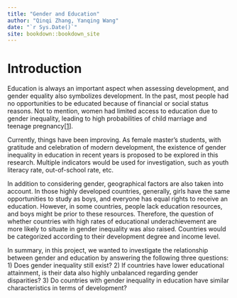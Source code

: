 ```yaml
--- 
title: "Gender and Education"
author: "Qinqi Zhang, Yanqing Wang"
date: "`r Sys.Date()`"
site: bookdown::bookdown_site
---
```


# Introduction

Education is always an important aspect when assessing development, and gender equality also symbolizes development. In the past, most people had no opportunities to be educated because of financial or social status reasons. Not to mention, women had limited access to education due to gender inequality, leading to high probabilities of child marriage and teenage pregnancy[[1](https://www.worldvision.ca/stories/education/why-is-education-important#Why-is-education-important)]. 

Currently, things have been improving. As female master's students, with gratitude and celebration of modern development, the existence of gender inequality in education in recent years is proposed to be explored in this research. Multiple indicators would be used for investigation, such as youth literacy rate, out-of-school rate, etc.

In addition to considering gender, geographical factors are also taken into account. In those highly developed countries, generally, girls have the same opportunities to study as boys, and everyone has equal rights to receive an education. However, in some countries, people lack education resources, and boys might be prior to these resources. Therefore, the question of whether countries with high rates of educational underachievement are more likely to situate in gender inequality was also raised. Countries would be categorized according to their development degree and income level.

In summary, in this project, we wanted to investigate the relationship between gender and education by answering the following three questions: 1) Does gender inequality still exist? 2) If countries have lower educational attainment, is their data also highly unbalanced regarding gender disparities? 3) Do countries with gender inequality in education have similar characteristics in terms of development?


